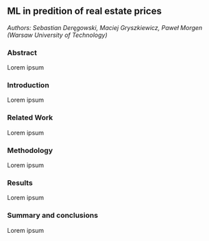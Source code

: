 ## ML in predition of real estate prices

*Authors: Sebastian Deręgowski, Maciej Gryszkiewicz, Paweł Morgen (Warsaw University of Technology)*

### Abstract

Lorem ipsum

### Introduction

Lorem ipsum

### Related Work

Lorem ipsum

### Methodology

Lorem ipsum

### Results

Lorem ipsum

### Summary and conclusions

Lorem ipsum